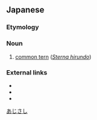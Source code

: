 ==Japanese==
{{ja-kanjitab|鯵|刺}}

===Etymology===
{{rfe|lang=ja}}

===Noun===
{{ja-noun|あじさし|アジサシ}}

# [[common tern]] (''[[Sterna hirundo]]'')

===External links===
* {{pedia|アジサシ|lang=ja}}
* {{pedia|Common tern}}
* {{specieslite|Sterna hirundo}}

[[Category:ja:Birds|あじさし]]